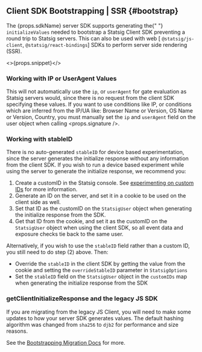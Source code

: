 
## Client SDK Bootstrapping | SSR <VersionBadge version={props.addedInVersion}/> {#bootstrap}

<div style={{ marginBottom: 20 }}>
  The {props.sdkName} server SDK supports generating the{" "}
  <code>initializeValues</code> needed to bootstrap a Statsig Client SDK
  preventing a round trip to Statsig servers. This can also be used with web [
  <code>@statsig/js-client</code>, <code>@statsig/react-bindings</code>] SDKs to perform server
  side rendering (SSR).
</div>

<>{props.snippet}</>

### Working with IP or UserAgent Values

This will not automatically use the `ip`, or `userAgent` for gate evaluation as
Statsig servers would, since there is no request from the client SDK specifying these values.
If you want to use conditions like IP, or conditions which are inferred from the IP/UA like:
Browser Name or Version, OS Name or Version, Country, you must manually set the `ip` and `userAgent`
field on the user object when calling <props.signature />.

### Working with stableID

There is no auto-generated `stableID` for device based experimentation,
since the server generates the initialize response without any information from the client SDK.
If you wish to run a device based experiment while using the server to generate the initialize response,
we recommend you:

1. Create a customID in the Statsig console.
   See [experimenting on custom IDs](/guides/experiment-on-custom-id-types) for more information.
2. Generate an ID on the server, and set it in a cookie to be used on the client side as well.
3. Set that ID as the customID on the `StatsigUser` object when generating the initialize response from the SDK.
4. Get that ID from the cookie, and set it as the customID on the `StatsigUser` object when using the client SDK,
   so all event data and exposure checks tie back to the same user.

Alternatively, if you wish to use the `stableID` field rather than a custom ID, you still need to do step (2) above. Then:

- Override the `stableID` in the client SDK by getting the value from the cookie and setting the `overrideStableID`
  parameter in `StatsigOptions`
- Set the `stableID` field on the `StatsigUser` object in the `customIDs` map when generating the initialize response from the SDK

### getClientInitializeResponse and the legacy JS SDK

If you are migrating from the legacy JS Client, you will need to make some updates to 
how your server SDK generates values. 
The default hashing algorithm was changed from `sha256` to `djb2` for performance and size reasons. 

See the [Bootstrapping Migration Docs](https://docs.statsig.com/client/javascript-sdk/migrating-from-statsig-js/#bootstrapping) for more.
